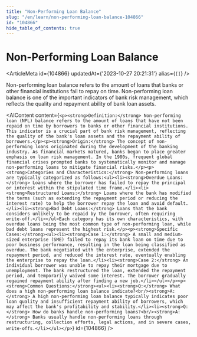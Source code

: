 ```yaml
---
title: "Non-Performing Loan Balance"
slug: "/en/learn/non-performing-loan-balance-104866"
id: "104866"
hide_table_of_contents: true
---
```



# Non-Performing Loan Balance

<ArticleMeta id={104866} updatedAt={'2023-10-27 20:21:31'} alias={`[]`} />
<div className='border-solid border-b border-t-0 my-4 border-[var(--ifm-color-gray-300)]' />

Non-performing loan balance refers to the amount of loans that banks or other financial institutions fail to repay on time. Non-performing loan balance is one of the important indicators of bank risk management, which reflects the quality and repayment ability of bank loan assets.

<AIContent content={`<p><strong>Definition:</strong> Non-performing loan (NPL) balance refers to the amount of loans that have not been repaid on time by borrowers to banks or other financial institutions. This indicator is a crucial part of bank risk management, reflecting the quality of the bank's loan assets and the repayment ability of borrowers.</p><p><strong>Origin:</strong> The concept of non-performing loans originated during the development of the banking industry. As financial markets matured, banks began to place greater emphasis on loan risk management. In the 1980s, frequent global financial crises prompted banks to systematically monitor and manage non-performing loans to mitigate financial risks.</p><p><strong>Categories and Characteristics:</strong> Non-performing loans are typically categorized as follows:<ul><li><strong>Overdue Loans:</strong> Loans where the borrower has failed to repay the principal or interest within the stipulated time frame.</li><li><strong>Restructured Loans:</strong> Loans where the bank has modified the terms (such as extending the repayment period or reducing the interest rate) to help the borrower repay the loan and avoid default.</li><li><strong>Bad Debt Loans:</strong> Loans that the bank considers unlikely to be repaid by the borrower, often requiring write-off.</li></ul>Each category has its own characteristics, with overdue loans being the most common type of non-performing loan, while bad debt loans represent the highest risk.</p><p><strong>Specific Cases:</strong><ul><li><strong>Case 1:</strong> A small and medium-sized enterprise (SME) failed to repay its bank loan on time due to poor business performance, resulting in the loan being classified as overdue. The bank negotiated with the enterprise, extended the repayment period, and reduced the interest rate, eventually enabling the enterprise to repay the loan.</li><li><strong>Case 2:</strong> An individual borrower was unable to repay their mortgage due to unemployment. The bank restructured the loan, extended the repayment period, and temporarily waived some interest. The borrower gradually regained repayment ability after finding a new job.</li></ul></p><p><strong>Common Questions:</strong><ul><li><strong>Q:</strong> What does a high non-performing loan balance indicate?<br/><strong>A:</strong> A high non-performing loan balance typically indicates poor loan quality and insufficient repayment ability of borrowers, which may affect the bank's profitability and stability.</li><li><strong>Q:</strong> How do banks handle non-performing loans?<br/><strong>A:</strong> Banks usually handle non-performing loans through restructuring, collection efforts, legal actions, and in severe cases, write-offs.</li></ul></p>`} id={104866} />
